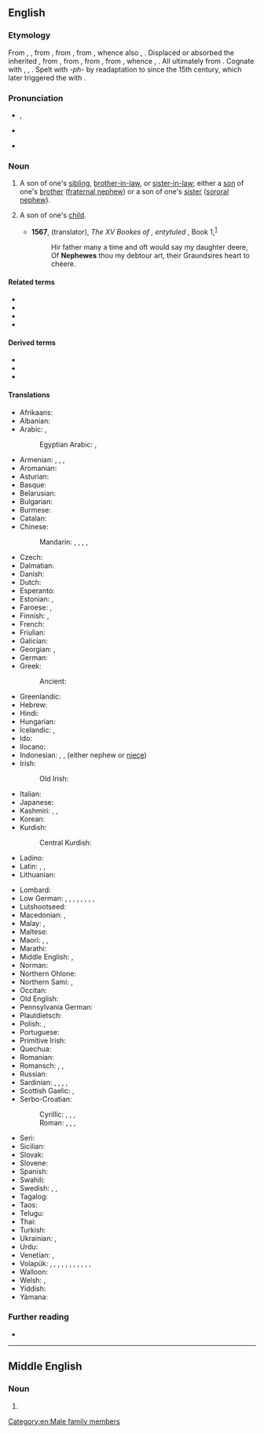 {{also|Nephew}}
==English==

===Etymology===
From {{inh|en|enm|nevew}}, {{m|enm|neveu|t=nephew, grandson}}, from {{der|en|fro|neveu}}, from {{der|en|la|nepos|nepos, nepōtem}}, from {{der|en|itc-pro|*nepōts|t=nephew, grandson}}, whence also {{cog|fr|neveu}}, {{cog|it|nipote}}. Displaced or absorbed the inherited {{m+|en|neve}}, from {{cog|enm|neve}}, from {{cog|ang|nefa}}, from {{cog|gmw-pro|*nefō}}, from {{cog|gem-pro|*nefô|t=nephew, grandson}}, whence {{cog|nl|neef}}, {{cog|de|Neffe}}. All ultimately from {{der|en|ine-pro|*népōts|t=grandchild, sister's son}}. Cognate with {{cog|sh|nećak}}, {{cog|ga|nia}}, {{cog|fa|نوه|tr=nave}}. Spelt with ''-ph-'' by readaptation to {{m+|la||nepos}} since the 15th century, which later triggered the {{spelling pronunciation|en|nocap=1}} with {{IPAchar|/f/}}.

===Pronunciation===
* {{enPR|nĕfʹyo͞o}}, {{IPA|en|/ˈnɛf.ju/}}
* {{a|RP|dated}} {{IPA|en|/ˈnɛv.ju/}}
* {{audio|en|en-us-nephew.ogg|Audio (US)}}

===Noun===
{{en-noun}}

# A son of one's [[sibling]], [[brother-in-law]], or [[sister-in-law]]; either a [[son]] of one's [[brother]] ([[fraternal nephew]]) or a son of one's [[sister]] ([[sororal nephew]]).
#: {{syn|en|neve|q1=obsolete}}
#: {{cot|en|niece|nift}}
#: {{hyper|en|nephling|nibling}}
#: {{hypo|en|fraternal nephew|sororal nephew}}
# {{lb|en|archaic}} A son of one's [[child]].
#: {{syn|en|grandson}}
#* '''1567''', {{w|Arthur Golding}} (translator), ''The XV Bookes of {{w|Ovid|P. Ouidius Naso}}, entytuled {{w|Metamorphoses|Metamorphosis}}'', Book 1,<sup>[http://name.umdl.umich.edu/A08649.0001.001]</sup>
#*: Hir father many a time and oft would say my daughter deere,
#*: Of '''Nephewes''' thou my debtour art, their Graundsires heart to chéere.

====Related terms====
* {{l|en|nepotism}}
* {{l|en|neve}}
* {{l|en|niece}}
* {{l|en|nift}}

====Derived terms====
* {{l|en|grandnephew}}
* {{l|en|great-nephew}}
* {{l|en|half nephew}}

====Translations====
{{trans-top-also|fraternal or sororal nephew|fraternal nephew|sororal nephew}}
* Afrikaans: {{t+|af|neef}}
* Albanian: {{t+|sq|nip|m}}
* Arabic: {{qualifier|fraternal}} {{t|ar|[[اِبْنُ]] [[أَخٍ]]|m}}, {{qualifier|sororal}} {{t|ar|[[اِبْنُ]] [[أُخْتٍ]]}}
*: Egyptian Arabic: {{t|arz|[[ابن]] [[أخ]]|m|tr=ebn ʾaḵḵ|sc=Arab}}, {{t|arz|[[ابن]] [[أخت]]|m|tr=ebn ʾoḵt|sc=Arab}}
* Armenian: {{qualifier|fraternal}} {{t+|hy|եղբորորդի}}, {{qualifier|fraternal}} {{t|hy|[[եղբոր]] [[տղա]]}}, {{qualifier|sororal}} {{t|hy|[[քրոջ]] [[որդի]]}}, {{qualifier|sororal}} {{t|hy|[[քրոջ]] [[տղա]]}}
* Aromanian: {{t|rup|nipot|m}}
* Asturian: {{t+|ast|sobrín|m}}
* Basque: {{t+|eu|iloba}}
* Belarusian: {{t|be|пляме́ннік|m|sc=Cyrl}}
* Bulgarian: {{t+|bg|пле́менник|m|sc=Cyrl}}
* Burmese: {{t+|my|တူ|sc=Mymr}}
* Catalan: {{t+|ca|nebot|m}}
* Chinese:
*: Mandarin: {{qualifier|fraternal}} {{t+|cmn|姪|tr=zhí|sc=Hani}}, {{t+|cmn|侄|tr=zhí|sc=Hani}}, {{t+|cmn|姪子|tr=zhízǐ|sc=Hani}}, {{t+|cmn|侄子|tr=zhízǐ|sc=Hani}}, {{qualifier|sororal}} {{t+|cmn|外甥|tr=wàishēng|sc=Hani}}
* Czech: {{t+|cs|synovec|m}}
* Dalmatian: {{t|dlm|nepaut|m}}
* Danish: {{t+|da|nevø|c}}
* Dutch: {{t+|nl|neef|m}}
* Esperanto: {{t+|eo|nevo}}
* Estonian: {{qualifier|fraternal}} {{t|et|vennapoeg}}, {{qualifier|sororal}} {{t|et|õepoeg}}
* Faroese: {{t|fo|bróðursonur|m}} {{qualifier|fraternal}}, {{t|fo|systursonur|m}} {{qualifier|sororal}}
* Finnish: {{qualifier|fraternal}} {{t+|fi|veljenpoika}}, {{qualifier|sororal}} {{t+|fi|sisarenpoika}}
* French: {{t+|fr|neveu|m}}
* Friulian: {{t|fur|nevôt|m}}
* Galician: {{t|gl|sobriño|m}}
* Georgian: {{qualifier|sororal}} {{t|ka|დისწული}}, {{qualifier|fraternal}} {{t|ka|ძმისწული}}
* German: {{t+|de|Neffe|m}}
* Greek: {{t+|el|ανιψιός|m}}
*: Ancient: {{t|grc|ἀδελφιδοῦς|m}}
* Greenlandic: {{t|kl|soraluaq}}
* Hebrew: {{t|he|אחיין|m|tr=akhyán}}
* Hindi: {{t+|hi|भतीजा|m}}
* Hungarian: {{t+|hu|unokaöcs}}
* Icelandic: {{qualifier|fraternal}} {{t+|is|bróðursonur|m}}, {{qualifier|sororal}} {{t+|is|systursonur|m}}
* Ido: {{t+|io|nevulo}}
* Ilocano: {{t|ilo|kaanakan a lalaki}}
* Indonesian: {{t+|id|keponakan}}, {{t+|id|kemenakan}}, {{t+|id|misan}} (either nephew or [[niece]])
* Irish: {{t|ga|nia|m}}
*: Old Irish: {{t|sga|nïa|m}}
* Italian: {{t+|it|nipote|m}}
* Japanese: {{t+|ja|甥|tr=[[おい]], oi|sc=Jpan}}
* Kashmiri: {{qualifier|fraternal}} {{t+|ks|باپتھٕر}}, {{qualifier|fraternal}} {{t+|ks|بابتھٕر}}, {{qualifier|sororal}} {{t+|ks|بؠنتھٕر}} 
* Korean: {{t+|ko|조카}}
* Kurdish:
*: Central Kurdish: {{qualifier|brother's son or daughter}} {{t+|ckb|برازا|alt=بِرازا}}
* Ladino: {{t|lad|sovrino|m}}
* Latin: {{qualifier|fraternal}} {{t|la|[[filius]] [[fratris]]|m}}, {{qualifier|sororal}} {{t|la|[[filius]] [[sororis]]|m}}, {{t+|la|nepos|m}}
* Lithuanian: {{t|lt|sūnėnas|m}}
{{trans-mid}}
* Lombard: {{t+|lmo|nevod|m}}
* Low German: {{qualifier|fraternal}} {{t|nds|Broderjung|m}}, {{qualifier|fraternal}} {{t|nds|Brodersöhn|m}}, {{qualifier|fraternal}} {{t|nds|Broderkind|n}}, {{qualifier|sororal}} {{t|nds|Süsterjung|m}}, {{qualifier|sororal}} {{t|nds|Swesterjung|m}}, {{qualifier|sororal}} {{t|nds|Süstersöhn|m}}, {{qualifier|sororal}} {{t|nds|Swestersöhn|m}}, {{qualifier|sororal}} {{t|nds|Süsterkind|n}}, {{qualifier|sororal}} {{t|nds|Swesterkind|n}}
* Lutshootseed: {{t|lut|staləł}}
* Macedonian: {{t|mk|бра́танец|m|sc=Cyrl}} {{qualifier|fraternal}}, {{t|mk|се́стричник|m|sc=Cyrl}} {{qualifier|sororal}}
* Malay: {{t|ms|anak saudara}}, {{t|ms|anak saudara lelaki}}
* Maltese: {{t|mt|neputi|m}}
* Maori: {{t|mi|tamaiti whakaangi}}, {{t|mi|irāmutu}}, {{t|mi|tapairu}}
* Marathi: {{t|mr|भाचा|m}}
* Middle English: {{t|enm|nevew}}, {{t|enm|neve}}
* Norman: {{t|nrf|n'veu|m}}
* Northern Ohlone: {{t|cst|méses}}
* Northern Sami: {{qualifier|fraternal}} {{t|se|vieljabárdni}}, {{qualifier|sororal}} {{t|se|oappábárdni}}
* Occitan: {{t+|oc|nebot|m}}
* Old English: {{t|ang|nefa|m}}
* Pennsylvania German: {{t|pdc|Neffyu|m}}
* Plautdietsch: {{t|pdt|Plemmenikj|m}}
* Polish: {{qualifier|fraternal}} {{t+|pl|bratanek|m}}, {{qualifier|sororal}} {{t+|pl|siostrzeniec|m}}
* Portuguese: {{t+|pt|sobrinho|m}}
* Primitive Irish: {{t|pgl|ᚅᚔᚑᚈᚈᚐ}}
* Quechua: {{t|qu|kuncha}}
* Romanian: {{t+|ro|nepot|m}}
* Romansch: {{t|rm|nev}}, {{t|rm|neiv}}, {{t|rm|neav}}
* Russian: {{t+|ru|племя́нник|m}}
* Sardinian: {{t|sc|nebode}}, {{t|sc|nebodi}}, {{t|sc|nabode}}, {{t|sc|nepode}}, {{t|sc|nepote}}
* Scottish Gaelic: {{qualifier|fraternal}} {{t+|gd|mac-bràthar|m}}, {{qualifier|sororal}} {{t+|gd|mac-peathar|m}}
* Serbo-Croatian:
*: Cyrillic: {{qualifier|fraternal}} {{t|sh|братанац|m}}, {{qualifier|fraternal}} {{t|sh|синовац|m}}, {{qualifier|sororal}} {{t|sh|сестрић|m}}, {{qualifier|either}} {{t|sh|нећак|m}}
*: Roman: {{qualifier|fraternal}} {{t+|sh|bratanac|m}}, {{qualifier|fraternal}} {{t+|sh|sinovac|m}}, {{qualifier|sororal}} {{t+|sh|sestrić|m}}, {{qualifier|either}} {{t+|sh|nećak|m}}
* Seri: {{qualifier|of a male}} {{t|sei|aac}}
* Sicilian: {{t+|scn|niputi|m}}
* Slovak: {{t+|sk|synovec|m}}
* Slovene: {{t+|sl|nečak|m}}
* Spanish: {{t+|es|sobrino|m}}
* Swahili: {{t+|sw|mpwa}}
* Swedish: {{t+|sv|nevö|c}}, {{qualifier|fraternal}} {{t+|sv|brorson|c}}, {{qualifier|sororal}} {{t+|sv|systerson|c}}
* Tagalog: {{t|tl|pamangking lalaki}}
* Taos: {{t|twf|kìłu’úna}}
* Telugu: {{t+|te|మేనల్లుడు}}
* Thai: {{t|th|หลานชาย}}
* Turkish: {{t|tr|[[erkek]] [[yeğen]]}}
* Ukrainian: {{t|uk|племі́нник|m|sc=Cyrl}}, {{t+|uk|не́біж|m}}
* Urdu: {{t|ur|بھتیجا|m|tr=bhatījā|sc=ur-Arab}}
* Venetian: {{t|vec|nevódo|m}}, {{t|vec|neodo|m}}
* Volapük: {{qualifier|fraternal or sororal, ♂♀}} {{t+|vo|nef}}, {{qualifier|fraternal or sororal}} {{t+|vo|hinef}}, {{qualifier|fraternal, ♂♀}} {{t|vo|blodanef}}, {{qualifier|fraternal}} {{t|vo|blodahinef}}, {{qualifier|fraternal}} {{t+|vo|blodason}}, {{qualifier|sororal, ♂♀}} {{t|vo|söranef}}, {{qualifier|sororal}} {{t|vo|sörahinef}}, {{qualifier|sororal}} {{t+|vo|sörason}}, {{qualifier|fraternal, ♂♀}} {{t+|vo|blodacil}}, {{qualifier|fraternal}} {{t|vo|blodahicil}}, {{qualifier|sororal, ♂♀}} {{t+|vo|söracil}}, {{qualifier|sororal}} {{t|vo|sörahicil}}
* Walloon: {{t+|wa|neveu|m}}
* Welsh: {{t+|cy|nai|m}}, {{t+|cy|neiaint|m-p}}
* Yiddish: {{t|yi|פּלימעניק|m}}
* Yámana: {{t|yag|yamana-maku}}
{{trans-bottom}}

===Further reading===
* {{pedia}}

[[Category:en:Male family members]]

----

==Middle English==

===Noun===
{{head|enm|noun}}

# {{alt form|enm|nevew}}